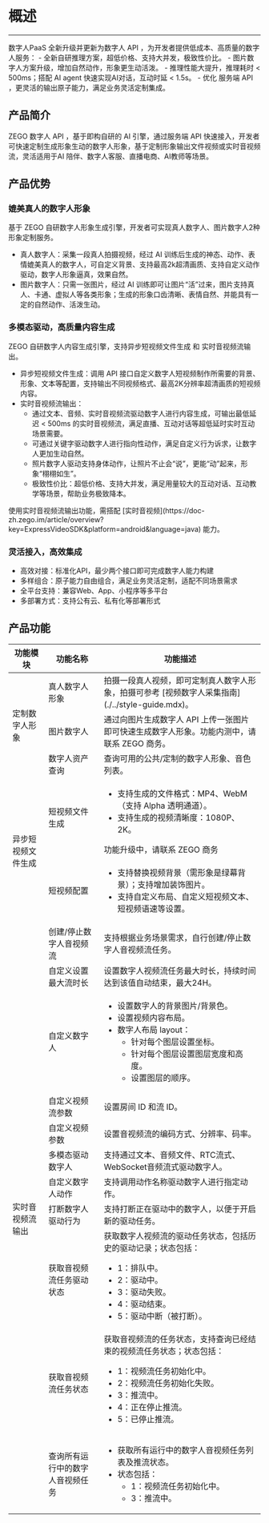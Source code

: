 # 概述

- - -

<Note title="说明">
数字人PaaS 全新升级并更新为数字人 API ，为开发者提供低成本、高质量的数字人服务：
- 全新自研推理方案，超低价格、支持大并发，极致性价比。
- 图片数字人方案升级，增加自然动作，形象更生动活泼。
- 推理性能大提升，推理耗时 &lt; 500ms；搭配 AI agent 快速实现AI对话，互动时延 &lt; 1.5s。
- 优化 服务端 API ，更灵活的输出原子能力，满足业务灵活定制集成。
</Note>

## 产品简介

ZEGO 数字人 API ，基于即构自研的 AI 引擎，通过服务端 API 快速接入，开发者可快速定制生成形象生动的数字人形象，基于定制形象输出文件视频或实时音视频流，灵活适用于AI 陪伴、数字人客服、直播电商、AI教师等场景。

## 产品优势

### 媲美真人的数字人形象

基于 ZEGO 自研数字人形象生成引擎，开发者可实现真人数字人、图片数字人2种形象定制服务。
- 真人数字人：采集一段真人拍摄视频，经过 AI 训练后生成的神态、动作、表情媲美真人的数字人，可自定义背景、支持最高2k超清画质、支持自定义动作驱动，数字人形象逼真，效果自然。
- 图片数字人：只需一张图片，经过 AI 训练即可让图片“活”过来，图片支持真人、卡通、虚拟人等各类形象；生成的形象口齿清晰、表情自然、并能具有一定的自然动作、活泼生动。

### 多模态驱动，高质量内容生成

ZEGO 自研数字人内容生成引擎，支持异步短视频文件生成 和 实时音视频流输出。
- 异步短视频文件生成：调用 API 接口自定义数字人短视频制作所需要的背景、形象、文本等配置，支持输出不同视频格式、最高2K分辨率超清画质的短视频内容。
- 实时音视频流输出：
  - 通过文本、音频、实时音视频流驱动数字人进行内容生成，可输出最低延迟 &lt; 500ms 的实时音视频流，满足直播、互动对话等超低延时实时互动场景需要。
  - 可通过关键字驱动数字人进行指向性动作，满足自定义行为诉求，让数字人更加生动自然。
  - 照片数字人驱动支持身体动作，让照片不止会“说”，更能“动”起来，形象“栩栩如生”。
  - 极致性价比：超低价格、支持大并发，满足用量较大的互动对话、互动教学等场景，帮助业务极致降本。

<Note title="说明">
使用实时音视频流输出功能，需搭配 [实时音视频](https://doc-zh.zego.im/article/overview?key=ExpressVideoSDK&platform=android&language=java) 能力。
</Note>

### 灵活接入，高效集成

- 高效对接：标准化API，最少两个接口即可完成数字人能力构建
- 多样组合：原子能力自由组合，满足业务灵活定制，适配不同场景需求
- 全平台支持：兼容Web、App、小程序等多平台
- 多部署方式：支持公有云、私有化等部署形式

## 产品功能

<table><thead>
  <tr>
    <th>功能模块</th>
    <th>功能名称</th>
    <th>功能描述</th>
  </tr></thead>
<tbody>
  <tr>
    <td rowspan="3">定制数字人形象</td>
    <td>真人数字人形象</td>
    <td>拍摄一段真人视频，即可定制真人数字人形象，拍摄可参考 [视频数字人采集指南](./../style-guide.mdx)。</td>
  </tr>
  <tr>
    <td>图片数字人</td>
    <td>通过向图片生成数字人 API 上传一张图片即可快速生成数字人形象。<Note title="说明">功能内测中，请联系 ZEGO 商务。</Note></td>
  </tr>
  <tr>
    <td>数字人资产查询</td>
    <td>查询可用的公共/定制的数字人形象、音色列表。</td>
  </tr>
  <tr>
    <td rowspan="2">异步短视频文件生成</td>
    <td>短视频文件生成</td>
    <td><ul><li>支持生成的文件格式：MP4、WebM（支持 Alpha 透明通道）。</li><li>支持生成的视频清晰度：1080P、2K。</li></ul><Note title="说明">功能升级中，请联系 ZEGO 商务</Note></td>
  </tr>
  <tr>
    <td>短视频配置</td>
    <td><ul><li>支持替换视频背景（需形象是绿幕背景）；支持增加装饰图片。</li><li>支持自定义布局、自定义短视频文本、短视频语速等设置。</li></ul></td>
  </tr>
  <tr>
    <td rowspan="11">实时音视频流输出</td>
    <td>创建/停止数字人音视频流</td>
    <td>支持根据业务场景需求，自行创建/停止数字人音视频流任务。</td>
  </tr>
  <tr>
    <td>自定义设置最大流时长</td>
    <td>设置数字人视频流任务最大时长，持续时间达到该值自动结束，最大24H。</td>
  </tr>
  <tr>
    <td>自定义数字人</td>
    <td><ul><li>设置数字人的背景图片/背景色。</li><li>设置视频内容布局。</li><li>数字人布局 layout：<ul><li>针对每个图层设置坐标。</li><li>针对每个图层设置图层宽度和高度。</li><li>设置图层的顺序。</li></ul></li></ul></td>
  </tr>
  <tr>
    <td>自定义视频流参数</td>
    <td>设置房间 ID 和流 ID。</td>
  </tr>
  <tr>
    <td>自定义视频参数</td>
    <td>设置音视频流的编码方式、分辨率、码率。</td>
  </tr>
  <tr>
    <td>多模态驱动数字人</td>
    <td>支持通过文本、音频文件、RTC流式、WebSocket音频流式驱动数字人。</td>
  </tr>
  <tr>
    <td>自定义数字人动作</td>
    <td>支持调用动作名称驱动数字人进行指定动作。</td>
  </tr>
  <tr>
    <td>打断数字人驱动行为</td>
    <td>支持打断正在驱动中的数字人，以便于开启新的驱动任务。</td>
  </tr>
  <tr>
    <td>获取音视频流任务驱动状态</td>
    <td>获取数字人视频流的驱动任务状态，包括历史的驱动记录；状态包括：<ul><li>1：排队中。</li><li>2：驱动中。</li><li>3：驱动失败。</li><li>4：驱动结束。</li><li>5：驱动中断（被打断）。</li></ul></td>
  </tr>
  <tr>
    <td>获取音视频流任务状态</td>
    <td>获取音视频流的任务状态，支持查询已经结束的视频流任务状态；状态包括：<ul><li>1：视频流任务初始化中。</li><li>2：视频流任务初始化失败。</li><li>3：推流中。</li><li>4：正在停止推流。</li><li>5：已停止推流。</li></ul></td>
  </tr>
  <tr>
    <td>查询所有运行中的数字人音视频任务</td>
    <td><ul><li>获取所有运行中的数字人音视频任务列表及推流状态。</li><li>状态包括：<ul><li>1：视频流任务初始化中。</li><li>3：推流中。</li></ul></li></ul></td>
  </tr>
</tbody>
</table>